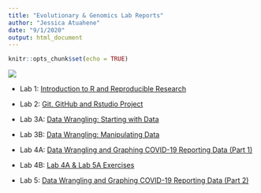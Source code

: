 ```yaml
---
title: "Evolutionary & Genomics Lab Reports"
author: "Jessica Atuahene"
date: "9/1/2020"
output: html_document
---
```


```r
knitr::opts_chunk$set(echo = TRUE)
```
![](images/zoomprofilepic.JPG)

* Lab 1: [Introduction to R and Reproducible Research](Lab1-JessicaA.html)

* Lab 2: [Git, GitHub and Rstudio Project](Lab2.html)

* Lab 3A: [Data Wrangling: Starting with Data](Lab3A.html)

* Lab 3B: [Data Wrangling: Manipulating Data](Lab3b.html)

* Lab 4A: [Data Wrangling and Graphing COVID-19 Reporting Data (Part 1)](Lab4A.html)

* Lab 4B: [Lab 4A & Lab 5A Exercises](Lab4b.html)

* Lab 5: [Data Wrangling and Graphing COVID-19 Reporting Data (Part 2)](Lab5.html)
